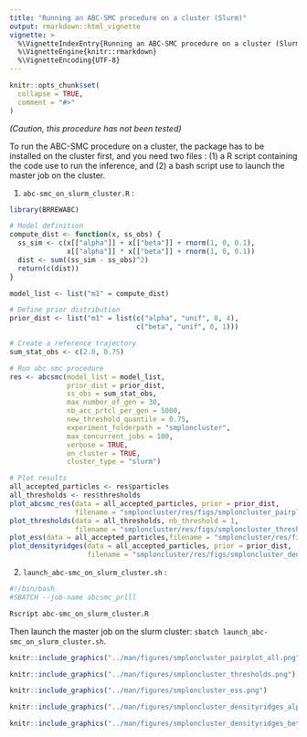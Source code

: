 ```yaml
---
title: "Running an ABC-SMC procedure on a cluster (Slurm)"
output: rmarkdown::html_vignette
vignette: >
  %\VignetteIndexEntry{Running an ABC-SMC procedure on a cluster (Slurm)}
  %\VignetteEngine{knitr::rmarkdown}
  %\VignetteEncoding{UTF-8}
---
```


```r
knitr::opts_chunk$set(
  collapse = TRUE,
  comment = "#>"
)
```

*(Caution, this procedure has not been tested)*

To run the ABC-SMC procedure on a cluster, the package has to be installed on the cluster first, and you need two files : (1) a R script containing the code use to run the inference, and (2) a bash script use to launch the master job on the cluster.

(1) `abc-smc_on_slurm_cluster.R` :

```r
library(BRREWABC)

# Model definition
compute_dist <- function(x, ss_obs) {
  ss_sim <- c(x[["alpha"]] + x[["beta"]] + rnorm(1, 0, 0.1),
              x[["alpha"]] * x[["beta"]] + rnorm(1, 0, 0.1))
  dist <- sum((ss_sim - ss_obs)^2)
  return(c(dist))
}

model_list <- list("m1" = compute_dist)

# Define prior distribution
prior_dist <- list("m1" = list(c("alpha", "unif", 0, 4),
                               c("beta", "unif", 0, 1)))

# Create a reference trajectory
sum_stat_obs <- c(2.0, 0.75)

# Run abc smc procedure
res <- abcsmc(model_list = model_list,
              prior_dist = prior_dist,
              ss_obs = sum_stat_obs,
              max_number_of_gen = 30,
              nb_acc_prtcl_per_gen = 5000,
              new_threshold_quantile = 0.75,
              experiment_folderpath = "smploncluster",
              max_concurrent_jobs = 100,
              verbose = TRUE,
              on_cluster = TRUE,
              cluster_type = "slurm")

# Plot results
all_accepted_particles <- res$particles
all_thresholds <- res$thresholds
plot_abcsmc_res(data = all_accepted_particles, prior = prior_dist,
                filename = "smploncluster/res/figs/smploncluster_pairplot_all.png", colorpal = "Blues")
plot_thresholds(data = all_thresholds, nb_threshold = 1,
                filename = "smploncluster/res/figs/smploncluster_thresholds.png", colorpal = "Blues")
plot_ess(data = all_accepted_particles,filename = "smploncluster/res/figs/smploncluster_ess.png", colorpal = "Blues")
plot_densityridges(data = all_accepted_particles, prior = prior_dist,
                   filename = "smploncluster/res/figs/smploncluster_densityridges.png", colorpal = "Blues")
```

(2) `launch_abc-smc_on_slurm_cluster.sh` :

```bash
#!/bin/bash
#SBATCH --job-name abcsmc_prlll

Rscript abc-smc_on_slurm_cluster.R
```

Then launch the master job on the slurm cluster: `sbatch launch_abc-smc_on_slurm_cluster.sh`.


```r
knitr::include_graphics("../man/figures/smploncluster_pairplot_all.png")
```

```r
knitr::include_graphics("../man/figures/smploncluster_thresholds.png")
```

```r
knitr::include_graphics("../man/figures/smploncluster_ess.png")
```

```r
knitr::include_graphics("../man/figures/smploncluster_densityridges_alpha.png")
```

```r
knitr::include_graphics("../man/figures/smploncluster_densityridges_beta.png")
```
